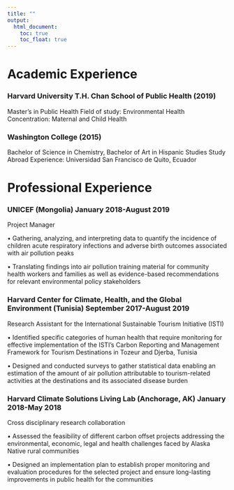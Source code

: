 ```yaml
---
title: ""
output: 
  html_document:
    toc: true
    toc_float: true
---
```


# Academic Experience 

### Harvard University T.H. Chan School of Public Health (2019)
Master’s in Public Health 
  Field of study: Environmental Health
  Concentration: Maternal and Child Health

### Washington College (2015)
Bachelor of Science in Chemistry, Bachelor of Art in Hispanic Studies 
  Study Abroad Experience: Universidad San Francisco de Quito, Ecuador


# Professional Experience 

### UNICEF (Mongolia)                                                               January 2018-August 2019                          
Project Manager 

• Gathering, analyzing, and interpreting data to quantify the incidence of children acute respiratory infections and adverse birth outcomes associated with air pollution peaks

• Translating findings into air pollution training material for community health workers and families as well as evidence-based recommendations for relevant environmental policy stakeholders



### Harvard Center for Climate, Health, and the Global Environment (Tunisia)       September 2017-August 2019

Research Assistant for the International Sustainable Tourism Initiative (ISTI) 

• Identified specific categories of human health that require monitoring for effective implementation of the ISTI’s Carbon Reporting and Management Framework for Tourism Destinations in Tozeur and Djerba, Tunisia

• Designed and conducted surveys to gather statistical data enabling an estimation of the amount of air pollution attributable to tourism-related activities at the destinations and its associated disease burden



### Harvard Climate Solutions Living Lab (Anchorage, AK)                                 January 2018-May 2018
 
Cross disciplinary research collaboration 

• Assessed the feasibility of different carbon offset projects addressing the environmental, economic, legal and health challenges faced by Alaska Native rural communities

• Designed an implementation plan to establish proper monitoring and evaluation procedures for the selected project and ensure long-lasting improvements in public health for the communities

